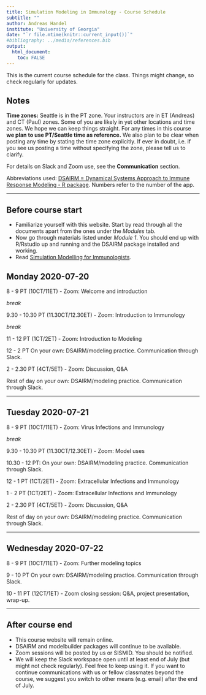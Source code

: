 ```yaml
---
title: Simulation Modeling in Immunology - Course Schedule
subtitle: ""
author: Andreas Handel
institute: "University of Georgia"
date: "`r file.mtime(knitr::current_input())`"
#bibliography: ../media/references.bib
output: 
  html_document:
    toc: FALSE
---
```


This is the current course schedule for the class. Things might change, so check regularly for updates.

## Notes

**Time zones:** Seattle is in the PT zone. Your instructors are in ET (Andreas) and CT (Paul) zones. Some of you are likely in yet other locations and time zones. We hope we can keep things straight. For any times in this course **we plan to use PT/Seattle time as reference.** We also plan to be clear when posting any time by stating the time zone explicitly. If ever in doubt, i.e. if you see us posting a time without specifying the zone, please tell us to clarify. 

For details on Slack and Zoom use, see the __Communication__ section.

Abbreviations used: [DSAIRM = Dynamical Systems Approach to Immune Response Modeling - R package](https://ahgroup.github.io/DSAIRM/). Numbers refer to the number of the app. 

***


## Before course start

* Familiarize yourself with this website. Start by read through all the documents apart from the ones under the _Modules_ tab.
* Now go through materials listed under _Module 1_. You should end up with R/Rstudio up and running and the DSAIRM package installed and working. 
* Read [Simulation Modelling for Immunologists](https://handelgroup.uga.edu/publication/2020-handel-natrevimm/).


## Monday 2020-07-20

8 - 9 PT (10CT/11ET) - Zoom: Welcome and introduction 

_break_

9.30 - 10.30 PT (11.30CT/12.30ET) - Zoom: Introduction to Immunology 

_break_

11 - 12 PT (1CT/2ET) - Zoom: Introduction to Modeling 

12 - 2  PT On your own: DSAIRM/modeling practice. Communication through Slack.  

2 - 2.30 PT (4CT/5ET) - Zoom: Discussion, Q&A

Rest of day on your own: DSAIRM/modeling practice. Communication through Slack.  

***

## Tuesday 2020-07-21

8 - 9 PT (10CT/11ET) - Zoom: Virus Infections and Immunology

_break_

9.30 - 10.30 PT (11.30CT/12.30ET) - Zoom: Model uses

10.30 - 12 PT: On your own: DSAIRM/modeling practice. Communication through Slack. 

12 - 1 PT (1CT/2ET) - Zoom: Extracellular Infections and Immunology

1 - 2 PT (1CT/2ET) - Zoom: Extracellular Infections and Immunology

2 - 2.30 PT (4CT/5ET) - Zoom: Discussion, Q&A

Rest of day on your own: DSAIRM/modeling practice. Communication through Slack.  

***

## Wednesday 2020-07-22

8 - 9 PT (10CT/11ET) - Zoom: Further modeling topics 

9 - 10 PT On your own: DSAIRM/modeling practice. Communication through Slack. 

10 - 11 PT (12CT/1ET) - Zoom closing session: Q&A, project presentation, wrap-up.

***

## After course end

* This course website will remain online. 
* DSAIRM and modelbuilder packages will continue to be available.
* Zoom sessions will be posted by us or SISMID. You should be notified.
* We will keep the Slack workspace open until at least end of July (but might not check regularly). Feel free to keep using it. If you want to continue communications with us or fellow classmates beyond the course, we suggest you switch to other means (e.g. email) after the end of July.

